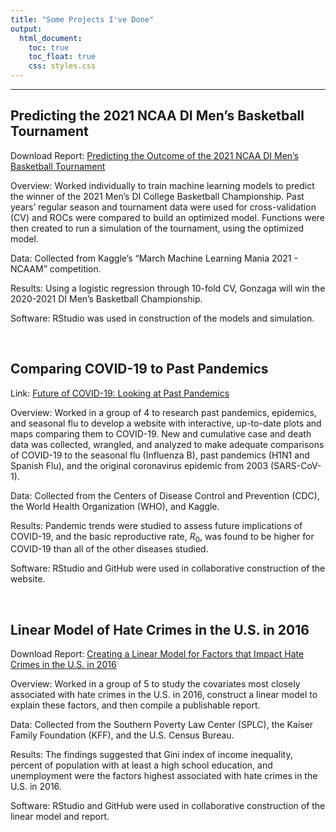 ```yaml
---
title: "Some Projects I've Done"
output: 
  html_document:
    toc: true
    toc_float: true
    css: styles.css
---
```


***

## Predicting the 2021 NCAA DI Men’s Basketball Tournament

Download Report: [Predicting the Outcome of the 2021 NCAA DI Men’s Basketball Tournament](tourney_proj.pdf)

Overview: Worked individually to train machine learning models to predict the winner of the 2021 Men’s DI College Basketball Championship. Past years’ regular season and tournament data were used for cross-validation (CV) and ROCs were compared to build an optimized model. Functions were then created to run a simulation of the tournament, using the optimized model.

Data: Collected from Kaggle's "March Machine Learning Mania 2021 - NCAAM" competition.

Results: Using a logistic regression through 10-fold CV, Gonzaga will win the 2020-2021 DI Men's Basketball Championship.

Software: RStudio was used in construction of the models and simulation.

<br>

## Comparing COVID-19 to Past Pandemics

Link: [Future of COVID-19: Looking at Past Pandemics](https://p-sha.github.io/covid19_future.github.io)

Overview: Worked in a group of 4 to research past pandemics, epidemics, and seasonal flu to develop a website with interactive, up-to-date plots and maps comparing them to COVID-19. New and cumulative case and death data was collected, wrangled, and analyzed to make adequate comparisons of COVID-19 to the seasonal flu (Influenza B), past pandemics (H1N1 and Spanish Flu), and the original coronavirus epidemic from 2003 (SARS-CoV-1). 

Data: Collected from the Centers of Disease Control and Prevention (CDC), the World Health Organization (WHO), and Kaggle.

Results: Pandemic trends were studied to assess future implications of COVID-19, and the basic reproductive rate, $R_0$, was found to be higher for COVID-19 than all of the other diseases studied. 

Software: RStudio and GitHub were used in collaborative construction of the website. 

<br>

## Linear Model of Hate Crimes in the U.S. in 2016

Download Report: [Creating a Linear Model for Factors that Impact Hate Crimes in the U.S. in 2016](biostats_proj.pdf)

Overview: Worked in a group of 5 to study the covariates most closely associated with hate crimes in the U.S. in 2016, construct a linear model to explain these factors, and then compile a publishable report. 

Data: Collected from the Southern Poverty Law Center (SPLC), the Kaiser Family Foundation (KFF), and the U.S. Census Bureau.

Results: The findings suggested that Gini index of income inequality, percent of population with at least a high school education, and unemployment were the factors highest associated with hate crimes in the U.S. in 2016. 

Software: RStudio and GitHub were used in collaborative construction of the linear model and report. 
